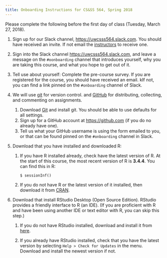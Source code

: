 ```yaml
---
title: Onboarding Instructions for CS&SS 564, Spring 2018
---
```


Please complete the following before the first day of class (Tuesday, March 27, 2018).

1.  Sign up for our Slack channel, <https://uwcsss564.slack.com>. You should have received an invite. If not email the [instructors](cgilroy@uw.edu) to receive one.

2.  Sign into the Slack channel <https://uwcsss564.slack.com>, and leave a message on the `#oonboarding` channel that introduces yourself, why you are taking this course, and what you hope to get out of it.

2.  Tell use about yourself: Complete the pre-course survey. If you are registered for the course, you should have received an email. kIf not, you can find a link pinned on the `#onboarding` channel of Slack.

2.  We will use [git](https://git-scm.com/) for version control. and [GitHub](https://github.com/) for distributing, collecting, and commenting on assignments. 

    1.  Download [Git](https://git-scm.com/downloads) and install git.
        You should be able to use defaults for all settings.
    2.  Sign up for a GitHub account at <https://github.com> (if you do no already have one).
    3.  Tell us what your GitHub username is using the form emailed to you,
        or that can be found pinned on the `#onboarding` channel in Slack.
        
    
4.  Download that you have installed and downloaded R:

    1.  If you have R installed already, check have the latest version of R. 
        At the start of this course, the most recent version of R is **3.4.4**. 
        You can find this in R:
        
        ```rconsole
        $ sessionInf()
        ```
        
    2.  If you do not have R or the latest version of it installed, then download
        it from [CRAN](https://cloud.r-project.org/).

5.  Download that install RStudio Desktop (Open Source Edition). RStudio provides a
    friendly interface to R (an IDE). (If you are proficient with R and have
    been using another IDE or text editor with R, you can skip this step.)

    1.  If you do not have RStudio installed, download and install it from [here](https://www.rstudio.com/products/rstudio/download/#download).
    
    2.  If you already have RStudio installed, check that you have the latest version
        by selecting `Help > Check for Updates` in the menu. Download and install
        the newest version if not.
